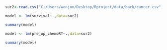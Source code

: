 ```r
sur2<-read.csv("C:/Users/wonjun/Desktop/Rproject/data/back/cancer.csv", stringsAsFactors = TRUE)
```

```r
model <- lm(survival~.,data=sur2)
```

```r
summary(model)
```

```r
model <- lm(pre_op_chemoRT~.,data=sur2)
```

```r
summary(model)
```

```r

```

